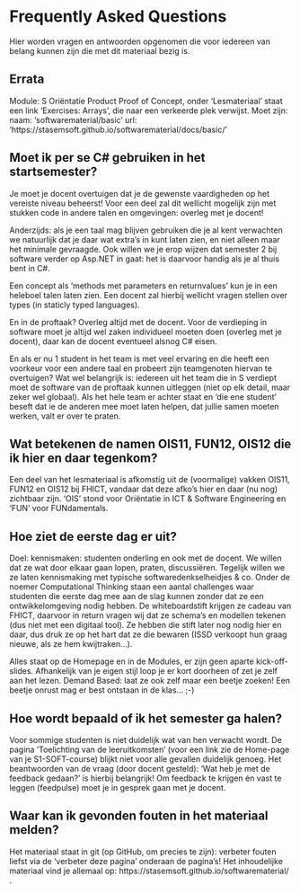 # Frequently Asked Questions

Hier worden vragen en antwoorden opgenomen die voor iedereen van belang kunnen zijn die met dit materiaal bezig is.


## Errata

Module: S Oriëntatie Product Proof of Concept,
onder 'Lesmateriaal' staat een link 'Exercises: Arrays', die naar een verkeerde plek verwijst. Moet zijn:
naam: 'softwarematerial/basic'
url:  'https://stasemsoft.github.io/softwarematerial/docs/basic/'


## Moet ik per se C# gebruiken in het startsemester?

Je moet je docent overtuigen dat je de gewenste vaardigheden op het vereiste niveau beheerst! Voor een deel zal dit wellicht mogelijk zijn met stukken code in andere talen en omgevingen: overleg met je docent!

Anderzijds: als je een taal mag blijven gebruiken die je al kent verwachten we natuurlijk dat je daar wat extra's in kunt laten zien, en niet alleen maar het minimale gevraagde. Ook willen we je erop wijzen dat semester 2 bij software verder op Asp.NET in gaat: het is daarvoor handig als je al thuis bent in C#.

Een concept als 'methods met parameters en returnvalues' kun je in een heleboel talen laten zien. Een docent zal hierbij wellicht vragen stellen over types (in staticly typed languages).

En in de proftaak? Overleg altijd met de docent. Voor de verdieping in software moet je altijd wel zaken individueel moeten doen (overleg met je docent), daar kan de docent eventueel alsnog C# eisen.

En als er nu 1 student in het team is met veel ervaring en die heeft een voorkeur voor een andere taal en probeert zijn teamgenoten hiervan te overtuigen?
Wat wel belangrijk is: iedereen uit het team die in S verdiept moet de software van de proftaak kunnen uitleggen (niet op elk detail, maar zeker wel globaal). Als het hele team er achter staat en ‘die ene student’ beseft dat ie de anderen mee moet laten helpen, dat jullie samen moeten werken, valt er over te praten.

## Wat betekenen de namen OIS11, FUN12, OIS12 die ik hier en daar tegenkom?

Een deel van het lesmateriaal is afkomstig uit de (voormalige) vakken OIS11, FUN12 en OIS12 bij FHICT, vandaar dat deze afko's hier en daar (nu nog) zichtbaar zijn. 'OIS' stond voor Oriëntatie in ICT & Software Engineering en 'FUN' voor FUNdamentals.  


## Hoe ziet de eerste dag er uit?

Doel: kennismaken: studenten onderling en ook met de docent. We willen dat ze wat door elkaar gaan lopen, praten, discussiëren. Tegelijk willen we ze laten kennismaking met typische softwaredenkselheidjes & co. Onder de noemer Computational Thinking staan een aantal challenges waar studenten die eerste dag mee aan de slag kunnen zonder dat ze een ontwikkelomgeving nodig hebben. De whiteboardstift krijgen ze cadeau van FHICT, daarvoor in return vragen wij dat ze schema’s en modellen tekenen (dus niet met een digitaal tool). Ze hebben die stift later nog nodig hier en daar, dus druk ze op het hart dat ze die bewaren (ISSD verkoopt hun graag nieuwe, als ze hem kwijtraken...).

Alles staat op de Homepage en in de Modules, er zijn geen aparte kick-off-slides. Afhankelijk van je eigen stijl loop je er kort doorheen of zet je zelf aan het lezen. Demand Based: laat ze ook zelf maar een beetje zoeken! Een beetje onrust mag er best ontstaan in de klas…  ;-)


## Hoe wordt bepaald of ik het semester ga halen?

Voor sommige studenten is niet duidelijk wat van hen verwacht wordt. De pagina ’Toelichting van de leeruitkomsten’ (voor een link zie de Home-page van je S1-SOFT-course) blijkt niet voor alle gevallen duidelijk genoeg. Het beantwoorden van de vraag (door docent gesteld): 'Wat heb je met de feedback gedaan?' is hierbij belangrijk! Om feedback te krijgen én vast te leggen (feedpulse) moet je in gesprek gaan met je docent.


## Waar kan ik gevonden fouten in het materiaal melden?

Het materiaal staat in git (op GitHub, om precies te zijn): verbeter fouten liefst via de 'verbeter deze pagina' onderaan de pagina's!  Het inhoudelijke materiaal vind je allemaal op: https://stasemsoft.github.io/softwarematerial/ .       
